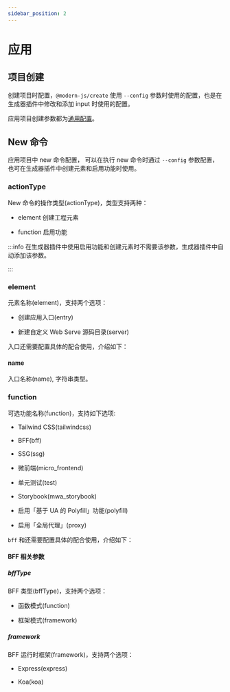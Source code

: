 ```yaml
---
sidebar_position: 2
---
```


# 应用

## 项目创建

创建项目时配置，`@modern-js/create` 使用 `--config` 参数时使用的配置，也是在生成器插件中修改和添加 input 时使用的配置。

应用项目创建参数都为[通用配置](/guides/topic-detail/generator/config/common)。

## New 命令

应用项目中 new 命令配置， 可以在执行 new 命令时通过 `--config` 参数配置，也可在生成器插件中创建元素和启用功能时使用。

### actionType

New 命令的操作类型(actionType)，类型支持两种：

- element 创建工程元素

- function 启用功能

:::info
在生成器插件中使用启用功能和创建元素时不需要该参数，生成器插件中自动添加该参数。

:::

### element

元素名称(element)，支持两个选项：

- 创建应用入口(entry)

- 新建自定义 Web Serve 源码目录(server)

入口还需要配置具体的配合使用，介绍如下：

#### name

入口名称(name), 字符串类型。

### function

可选功能名称(function)，支持如下选项:

- Tailwind CSS(tailwindcss)

- BFF(bff)

- SSG(ssg)

- 微前端(micro_frontend)

- 单元测试(test)

- Storybook(mwa_storybook)

- 启用「基于 UA 的 Polyfill」功能(polyfill)

- 启用「全局代理」(proxy)

`bff` 和还需要配置具体的配合使用，介绍如下：

#### BFF 相关参数

##### bffType

BFF 类型(bffType)，支持两个选项：

- 函数模式(function)

- 框架模式(framework)

##### framework

BFF 运行时框架(framework)，支持两个选项：

- Express(express)

- Koa(koa)
